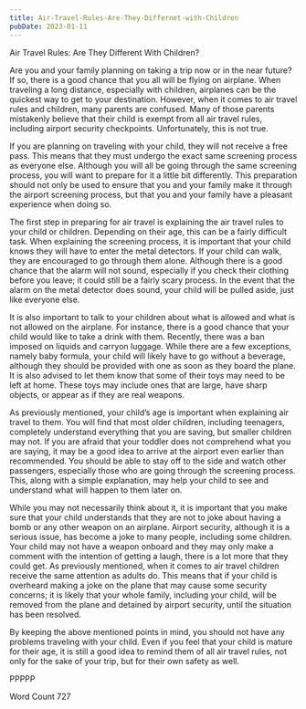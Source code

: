 ```yaml
---
title: Air-Travel-Rules-Are-They-Differnet-with-Children
pubDate: 2023-01-11
---
```


Air Travel Rules: Are They Different With Children?

Are you and your family planning on taking a trip now or in the near future?  If so, there is a good chance that you all will be flying on airplane.  When traveling a long distance, especially with children, airplanes can be the quickest way to get to your destination.  However, when it comes to air travel rules and children, many parents are confused. Many of those parents mistakenly believe that their child is exempt from all air travel rules, including airport security checkpoints. Unfortunately, this is not true.  

If you are planning on traveling with your child, they will not receive a free pass. This means that they must undergo the exact same screening process as everyone else.  Although you will all be going through the same screening process, you will want to prepare for it a little bit differently. This preparation should not only be used to ensure that you and your family make it through the airport screening process, but that you and your family have a pleasant experience when doing so. 

The first step in preparing for air travel is explaining the air travel rules to your child or children. Depending on their age, this can be a fairly difficult task.  When explaining the screening process, it is important that your child knows they will have to enter the metal detectors.  If your child can walk, they are encouraged to go through them alone.  Although there is a good chance that the alarm will not sound, especially if you check their clothing before you leave; it could still be a fairly scary process.  In the event that the alarm on the metal detector does sound, your child will be pulled aside, just like everyone else.  

It is also important to talk to your children about what is allowed and what is not allowed on the airplane. For instance, there is a good chance that your child would like to take a drink with them. Recently, there was a ban imposed on liquids and carryon luggage.  While there are a few exceptions, namely baby formula, your child will likely have to go without a beverage, although they should be provided with one as soon as they board the plane.  It is also advised to let them know that some of their toys may need to be left at home. These toys may include ones that are large, have sharp objects, or appear as if they are real weapons.  

As previously mentioned, your child’s age is important when explaining air travel to them. You will find that most older children, including teenagers, completely understand everything that you are saving, but smaller children may not.  If you are afraid that your toddler does not comprehend what you are saying, it may be a good idea to arrive at the airport even earlier than recommended.  You should be able to stay off to the side and watch other passengers, especially those who are going through the screening process. This, along with a simple explanation, may help your child to see and understand what will happen to them later on.  

While you may not necessarily think about it, it is important that you make sure that your child understands that they are not to joke about having a bomb or any other weapon on an airplane.  Airport security, although it is a serious issue, has become a joke to many people, including some children. Your child may not have a weapon onboard and they may only make a comment with the intention of getting a laugh, there is a lot more that they could get. As previously mentioned, when it comes to air travel children receive the same attention as adults do. This means that if your child is overheard making a joke on the plane that may cause some security concerns; it is likely that your whole family, including your child, will be removed from the plane and detained by airport security, until the situation has been resolved.  

By keeping the above mentioned points in mind, you should not have any problems traveling with your child.  Even if you feel that your child is mature for their age, it is still a good idea to remind them of all air travel rules, not only for the sake of your trip, but for their own safety as well.

PPPPP

Word Count 727